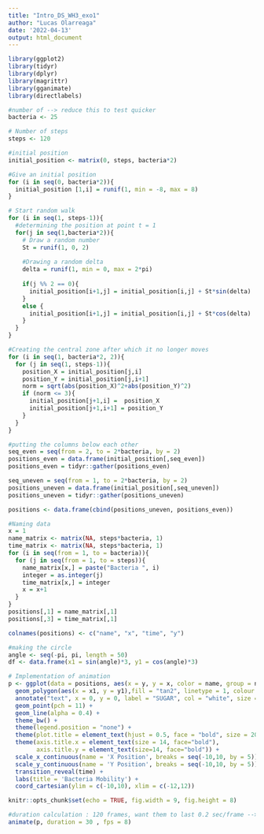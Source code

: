 ```yaml
---
title: "Intro_DS_WH3_exo1"
author: "Lucas Olarreaga"
date: '2022-04-13'
output: html_document
---
```


```r

library(ggplot2)
library(tidyr)
library(dplyr)
library(magrittr)
library(gganimate)
library(directlabels)

#number of --> reduce this to test quicker
bacteria <- 25

# Number of steps
steps <- 120

#initial position
initial_position <- matrix(0, steps, bacteria*2)

#Give an initial position 
for (i in seq(0, bacteria*2)){
  initial_position [1,i] = runif(1, min = -8, max = 8)
}

# Start random walk
for (i in seq(1, steps-1)){
  #determining the position at point t = 1
  for(j in seq(1,bacteria*2)){
    # Draw a random number 
    St = runif(1, 0, 2)
    
    #Drawing a random delta
    delta = runif(1, min = 0, max = 2*pi)
    
    if(j %% 2 == 0){
      initial_position[i+1,j] = initial_position[i,j] + St*sin(delta)
    }
    else {
      initial_position[i+1,j] = initial_position[i,j] + St*cos(delta)
    }
  }
}

#Creating the central zone after which it no longer moves
for (i in seq(1, bacteria*2, 2)){
  for (j in seq(1, steps-1)){
    position_X = initial_position[j,i]
    position_Y = initial_position[j,i+1]
    norm = sqrt(abs(position_X)^2+abs(position_Y)^2)
    if (norm <= 3){
      initial_position[j+1,i] =  position_X
      initial_position[j+1,i+1] = position_Y 
    }
  }
}

#putting the columns below each other 
seq_even = seq(from = 2, to = 2*bacteria, by = 2)
positions_even = data.frame(initial_position[,seq_even])
positions_even = tidyr::gather(positions_even)

seq_uneven = seq(from = 1, to = 2*bacteria, by = 2)
positions_uneven = data.frame(initial_position[,seq_uneven])
positions_uneven = tidyr::gather(positions_uneven)

positions <- data.frame(cbind(positions_uneven, positions_even))

#Naming data
x = 1
name_matrix <- matrix(NA, steps*bacteria, 1)
time_matrix <- matrix(NA, steps*bacteria, 1)
for (i in seq(from = 1, to = bacteria)){
  for (j in seq(from = 1, to = steps)){
    name_matrix[x,] = paste("Bacteria ", i)
    integer = as.integer(j)
    time_matrix[x,] = integer
    x = x+1
  }
}
positions[,1] = name_matrix[,1]
positions[,3] = time_matrix[,1]

colnames(positions) <- c("name", "x", "time", "y")

#making the circle 
angle <- seq(-pi, pi, length = 50)
df <- data.frame(x1 = sin(angle)*3, y1 = cos(angle)*3)

# Implementation of animation 
p <- ggplot(data = positions, aes(x = y, y = x, color = name, group = name)) +
  geom_polygon(aes(x = x1, y = y1),fill = "tan2", linetype = 1, colour = "black", data = df, inherit.aes = F) +
  annotate("text", x = 0, y = 0, label = "SUGAR", col = "white", size = 6) +
  geom_point(pch = 11) +
  geom_line(alpha = 0.4) +
  theme_bw() +
  theme(legend.position = "none") +
  theme(plot.title = element_text(hjust = 0.5, face = "bold", size = 20)) +
  theme(axis.title.x = element_text(size = 14, face="bold"),
        axis.title.y = element_text(size=14, face="bold")) +
  scale_x_continuous(name = 'X Position', breaks = seq(-10,10, by = 5)) +
  scale_y_continuous(name = 'Y Position', breaks = seq(-10,10, by = 5)) +
  transition_reveal(time) +
  labs(title = 'Bacteria Mobility') +
  coord_cartesian(ylim = c(-10,10), xlim = c(-12,12))

```

```r

knitr::opts_chunk$set(echo = TRUE, fig.width = 9, fig.height = 8)

#duration calculation : 120 frames, want them to last 0.2 sec/frame --> 120*0.25 = 30 seconds
animate(p, duration = 30 , fps = 8)

```












